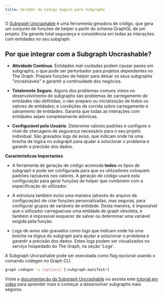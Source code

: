 ```yaml
---
title: Gerador de Código Seguro para Subgraphs
---
```


O [Subgraph Uncrashable](https://float-capital.github.io/float-subgraph-uncrashable/) é uma ferramenta geradora de código, que gera um conjunto de funções de helper a partir do schema GraphQL de um projeto. Ela garante total segurança e consistência em todas as interações com entidades no seu subgraph.

## Por que integrar com a Subgraph Uncrashable?

- **Atividade Contínua**. Entidades mal-cuidadas podem causar panes em subgraphs, o que pode ser perturbador para projetos dependentes no The Graph. Prepare funções de helper para deixar os seus subgraphs "incrasháveis" e garantir a continuidade dos negócios.

- **Totalmente Seguro**. Alguns dos problemas comuns vistos no desenvolvimento de subgraphs são problemas de carregamento de entidades não definidas; o não-preparo ou inicialização de todos os valores de entidades; e condições de corrida sobre carregamento e salvamento de entidades. Garanta que todas as interações com entidades sejam completamente atômicas.

- **Configurável pelo Usuário**. Determine valores padrões e configure o nível de checagens de segurança necessário para o seu projeto individual. São gravados logs de aviso, que indicam onde há uma brecha de lógica no subgraph para ajudar a solucionar o problema e garantir a precisão dos dados.

**Características Importantes**

- A ferramenta de geração de código acomoda **todos** os tipos de subgraph e pode ser configurada para que os utilizadores coloquem padrões razoáveis nos valores. A geração de código usará esta configuração para gerar funções de helper que combinem com a especificação do utilizador.

- A estrutura também inclui uma maneira (através do arquivo de configuração) de criar funções personalizadas, mas seguras, para configurar grupos de variáveis de entidade. Desta maneira, é impossível que o utilizador carregue/use uma entidade de graph obsoleta, e também é impossível esquecer de salvar ou determinar uma variável exigida pela função.

- Logs de aviso são gravados como logs que indicam onde há uma brecha na lógica do subgraph para ajudar a solucionar o problema e garantir a precisão dos dados. Estes logs podem ser visualizados no serviço hospedado do The Graph, na seção 'Logs'.

A Subgraph Uncrashable pode ser executada como flag opcional usando o comando codegen no Graph CLI.

```sh
graph codegen -u [options] [<subgraph-manifest>]
```

Visite a [documentação da Subgraph Uncrashable](https://float-capital.github.io/float-subgraph-uncrashable/docs/) ou assista este [tutorial em vídeo](https://float-capital.github.io/float-subgraph-uncrashable/docs/tutorial) para aprender mais e começar a desenvolver subgraphs mais seguros.
